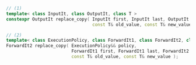 ```cpp
// (1)
template< class InputIt, class OutputIt, class T >
constexpr OutputIt replace_copy( InputIt first, InputIt last, OutputIt d_first,
                                 const T& old_value, const T& new_value );

// (2)
template< class ExecutionPolicy, class ForwardIt1, class ForwardIt2, class T >
ForwardIt2 replace_copy( ExecutionPolicy&& policy,
                         ForwardIt1 first, ForwardIt1 last, ForwardIt2 d_first,
                         const T& old_value, const T& new_value );
```
